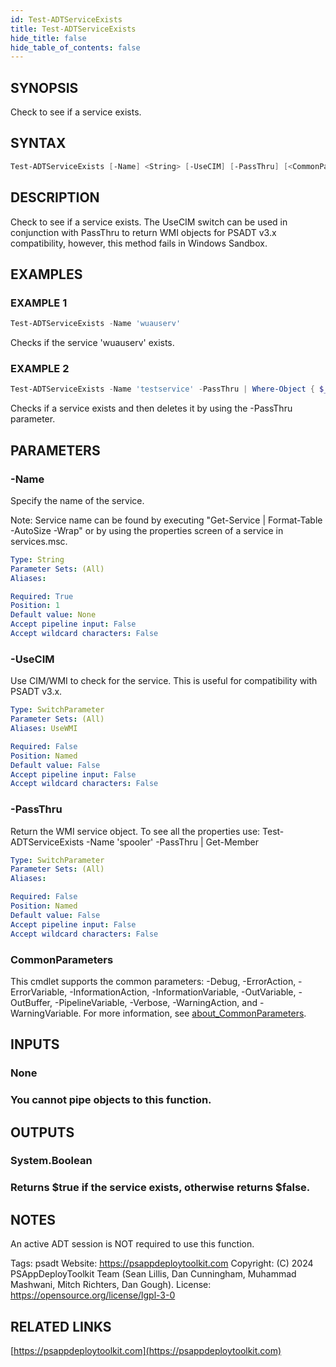 ```yaml
---
id: Test-ADTServiceExists
title: Test-ADTServiceExists
hide_title: false
hide_table_of_contents: false
---
```


## SYNOPSIS

Check to see if a service exists.

## SYNTAX

```powershell
Test-ADTServiceExists [-Name] <String> [-UseCIM] [-PassThru] [<CommonParameters>]
```

## DESCRIPTION

Check to see if a service exists.
The UseCIM switch can be used in conjunction with PassThru to return WMI objects for PSADT v3.x compatibility, however, this method fails in Windows Sandbox.

## EXAMPLES

### EXAMPLE 1

```powershell
Test-ADTServiceExists -Name 'wuauserv'
```

Checks if the service 'wuauserv' exists.

### EXAMPLE 2

```powershell
Test-ADTServiceExists -Name 'testservice' -PassThru | Where-Object { $_ } | ForEach-Object { $_.Delete() }
```

Checks if a service exists and then deletes it by using the -PassThru parameter.

## PARAMETERS

### -Name

Specify the name of the service.

Note: Service name can be found by executing "Get-Service | Format-Table -AutoSize -Wrap" or by using the properties screen of a service in services.msc.

```yaml
Type: String
Parameter Sets: (All)
Aliases:

Required: True
Position: 1
Default value: None
Accept pipeline input: False
Accept wildcard characters: False
```

### -UseCIM

Use CIM/WMI to check for the service.
This is useful for compatibility with PSADT v3.x.

```yaml
Type: SwitchParameter
Parameter Sets: (All)
Aliases: UseWMI

Required: False
Position: Named
Default value: False
Accept pipeline input: False
Accept wildcard characters: False
```

### -PassThru

Return the WMI service object.
To see all the properties use: Test-ADTServiceExists -Name 'spooler' -PassThru | Get-Member

```yaml
Type: SwitchParameter
Parameter Sets: (All)
Aliases:

Required: False
Position: Named
Default value: False
Accept pipeline input: False
Accept wildcard characters: False
```

### CommonParameters

This cmdlet supports the common parameters: -Debug, -ErrorAction, -ErrorVariable, -InformationAction, -InformationVariable, -OutVariable, -OutBuffer, -PipelineVariable, -Verbose, -WarningAction, and -WarningVariable. For more information, see [about_CommonParameters](http://go.microsoft.com/fwlink/?LinkID=113216).

## INPUTS

### None

### You cannot pipe objects to this function.

## OUTPUTS

### System.Boolean

### Returns $true if the service exists, otherwise returns $false.

## NOTES

An active ADT session is NOT required to use this function.

Tags: psadt
Website: https://psappdeploytoolkit.com
Copyright: (C) 2024 PSAppDeployToolkit Team (Sean Lillis, Dan Cunningham, Muhammad Mashwani, Mitch Richters, Dan Gough).
License: https://opensource.org/license/lgpl-3-0

## RELATED LINKS

[https://psappdeploytoolkit.com](https://psappdeploytoolkit.com)
